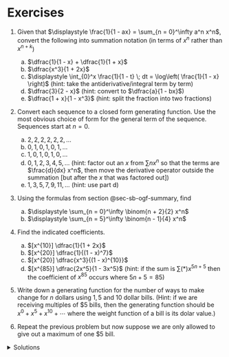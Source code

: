 # Exercises

1. Given that $\displaystyle \frac{1}{1 - ax} = \sum_{n = 0}^\infty a^n x^n$, convert the following into summation notation (in terms of $x^n$ rather than $x^{n + k}$)
    a) $\dfrac{1}{1 - x} + \dfrac{1}{1 + x}$
    b) $\dfrac{x^3}{1 + 2x}$
    c) $\displaystyle \int_{0}^x \frac{1}{1 - t} \; dt = \log\left( \frac{1}{1 - x} \right)$
    (hint: take the antiderivative/integral term by term)
    d) $\dfrac{3}{2 - x}$
    (hint: convert to $\dfrac{a}{1 - bx}$)
    e) $\dfrac{1 + x}{1 - x^3}$
    (hint: split the fraction into two fractions)

2. Convert each sequence to a closed form generating function. Use the most obvious choice of form for the general term of the sequence. Sequences start at $n = 0$.
    a) $2, 2, 2, 2, 2, 2, \dots$
    b) $0, 1, 0, 1, 0, 1, \dots$
    c) $1, 0, 1, 0, 1, 0, \dots$
    d) $0, 1, 2, 3, 4, 5, \dots$ (hint: factor out an $x$ from $\sum nx^n$ so that the terms are $\frac{d}{dx} x^n$, then move the derivative operator outside the summation [but after the $x$ that was factored out])
    e) $1, 3, 5, 7, 9, 11, \dots$ (hint: use part d)

3. Using the formulas from section @sec-sb-ogf-summary, find
    a) $\displaystyle \sum_{n = 0}^\infty \binom{n + 2}{2} x^n$
    b) $\displaystyle \sum_{n = 5}^\infty \binom{n - 1}{4} x^n$

4. Find the indicated coefficients.
    a) $[x^{10}] \dfrac{1}{1 + 2x}$
    b) $[x^{20}] \dfrac{1}{(1 - x)^7}$
    c) $[x^{20}] \dfrac{x^3}{(1 - x)^{10}}$
    d) $[x^{85}] \dfrac{2x^5}{1 - 3x^5}$
    (hint: if the sum is $\sum (*) x^{5n + 5}$ then the coefficient of $x^{85}$ occurs where $5n + 5 = 85$)

5. Write down a generating function for the number of ways to make change for $n$ dollars using $1, 5$ and $10$ dollar bills. (Hint: if we are receiving multiples of $\$5$ bills, then the generating function should be $x^0 + x^5 + x^{10} + \cdots$ where the weight function of a bill is its dolar value.)

6. Repeat the previous problem but now suppose we are only allowed to give out a maximum of one $\$5$ bill.

<details>
<summary>Solutions</summary>
1.
    a) $\displaystyle \sum_{n = 0}^\infty ((-1)^n + 1) x^n$
    b) $\displaystyle \sum_{n = 3}^\infty (-2)^{n  - 3}x^n$
    c) $\displaystyle \sum_{n = 1}^\infty \frac{x^n}{n}$
    d) $\displaystyle \sum_{n = 0}^\infty \frac{3}{2^{n + 1}} x^n$
    e) $\displaystyle \sum_{n = 0}^\infty a_n x^n$ where $a_n = 0$ if $n = 3k + 2$ and $a_n = 1$ otherwise (so the sequence $1, 1, 0, 1, 1, 0, 1, 1, 0, \dots$).
2.
    a) $\dfrac2{1 - x}$
    b) $\dfrac{x}{1 - x^2}$
    c) $\dfrac{1}{1 - x^2}$
    d) $\dfrac{x}{(1 - x)^2}$
    e) $\displaystyle \sum (2n + 1) x^n = 2\sum n x^n + \sum x^n = \frac{2}{(1 - x)^2} + \frac{1}{1 - x}$.
3.
    a) $\dfrac{1}{(1 - x)^3}$
    b) $\dfrac{x^5}{(1 - x)^5}$
4.
    a) $(-2)^{10}$
    b) $\dbinom{26}{6}$
    c) $\dbinom{26}{9}$
    d) $2 \cdot 3^{16}$
5. $\dfrac1{(1 - x)(1 - x^5)(1 - x^{10})}$
6. $\dfrac{1 + x^5}{(1 - x)(1 - x^{10})}$
</details>
